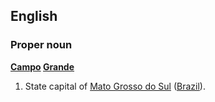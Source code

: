 ==English==

===Proper noun===
'''[[Campo]] [[Grande]]'''

# State capital of [[Mato Grosso do Sul]] ([[Brazil]]).